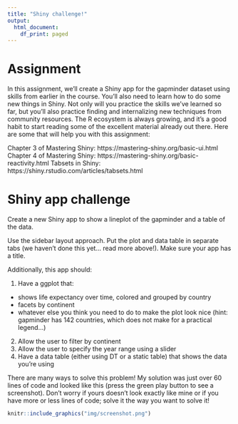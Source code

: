 ```yaml
---
title: "Shiny challenge!"
output:
  html_document:
    df_print: paged
---
```


# Assignment

In this assignment, we’ll create a Shiny app for the gapminder dataset using skills from earlier in the course. You’ll also need to learn how to do some new things in Shiny. Not only will you practice the skills we’ve learned so far, but you’ll also practice finding and internalizing new techniques from community resources. The R ecosystem is always growing, and it’s a good habit to start reading some of the excellent material already out there. Here are some that will help you with this assignment:

Chapter 3 of Mastering Shiny: https://mastering-shiny.org/basic-ui.html
Chapter 4 of Mastering Shiny: https://mastering-shiny.org/basic-reactivity.html
Tabsets in Shiny: https://shiny.rstudio.com/articles/tabsets.html

# Shiny app challenge

Create a new Shiny app to show a lineplot of the gapminder and a table of the data. 

Use the sidebar layout approach. Put the plot and data table in separate tabs (we haven't done this yet... read more above!). Make sure your app has a title.

Additionally, this app should:

1. Have a ggplot that:
 * shows life expectancy over time, colored and grouped by country
 * facets by continent
 * whatever else you think you need to do to make the plot look nice (hint: gapminder has 142 countries, which does not make for a practical legend...)
2. Allow the user to filter by continent
3. Allow the user to specify the year range using a slider
4. Have a data table (either using DT or a static table) that shows the data you're using

There are many ways to solve this problem! My solution was just over 60 lines of code and looked like this (press the green play button to see a screenshot). Don't worry if yours doesn't look exactly like mine or if you have more or less lines of code; solve it the way you want to solve it!

```r
knitr::include_graphics("img/screenshot.png")
```

